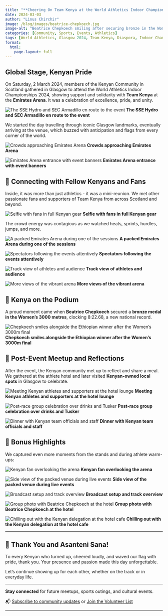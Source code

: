 ```yaml
---
title: "**Cheering On Team Kenya at the World Athletics Indoor Championships in Glasgow**"
date: 2024-03-03
author: "Linus Chirchir"
image: /blog/images/beatrice-chepkoech.jpg
image-alt: "Beatrice Chepkoech smiling after securing bronze in the Women's 3000m"
categories: [Community, Sports, Events, Athletics]
tags: [World Athletics, Glasgow 2024, Team Kenya, Diaspora, Indoor Championships]
format:
  html:
    page-layout: full
---
```


## Global Stage, Kenyan Pride

On Saturday, 2 March 2024, members of the Kenyan Community in Scotland gathered in Glasgow to attend the World Athletics Indoor Championships 2024, showing support and solidarity with **Team Kenya** at the **Emirates Arena**. It was a celebration of excellence, pride, and unity.

![The SSE Hydro and SEC Armadillo en route to the event](../blog/images/glasgow-1.jpg)
**The SSE Hydro and SEC Armadillo en route to the event**

We started the day travelling through iconic Glasgow landmarks, eventually arriving at the venue, which buzzed with anticipation and flags from every corner of the world.

![Crowds approaching Emirates Arena](../blog/images/glasgow-2.jpg)
**Crowds approaching Emirates Arena**

![Emirates Arena entrance with event banners](../blog/images/glasgow-3.jpg)
**Emirates Arena entrance with event banners**

## 👋 Connecting with Fellow Kenyans and Fans

Inside, it was more than just athletics - it was a mini-reunion. We met other passionate fans and supporters of Team Kenya from across Scotland and beyond.

![Selfie with fans in full Kenyan gear](../blog/images/glasgow-4.jpg)
**Selfie with fans in full Kenyan gear**

The crowd energy was contagious as we watched heats, sprints, hurdles, jumps, and more. 

![A packed Emirates Arena during one of the sessions](../blog/images/glasgow-5.jpg)
**A packed Emirates Arena during one of the sessions**

![Spectators following the events attentively](../blog/images/glasgow-6.jpg)
**Spectators following the events attentively**

![Track view of athletes and audience](../blog/images/glasgow-7.jpg)
**Track view of athletes and audience**

![More views of the vibrant arena](../blog/images/glasgow-8.jpg)
**More views of the vibrant arena**

## 🥉 Kenya on the Podium

A proud moment came when **Beatrice Chepkoech** secured a **bronze medal in the Women's 3000 metres**, clocking 8:22.68, a new national record.

![Chepkoech smiles alongside the Ethiopian winner after the Women's 3000m final](../blog/images/beatrice-chepkoech.jpg)
**Chepkoech smiles alongside the Ethiopian winner after the Women's 3000m final**

## 🍴 Post-Event Meetup and Reflections

After the event, the Kenyan community met up to reflect and share a meal. We gathered at the athlete hotel and later visited **Kenyan-owned local spots** in Glasgow to celebrate.

![Meeting Kenyan athletes and supporters at the hotel lounge](../blog/images/glasgow-18.jpg)
**Meeting Kenyan athletes and supporters at the hotel lounge**

![Post-race group celebration over drinks and Tusker](../blog/images/glasgow-16.jpg)
**Post-race group celebration over drinks and Tusker**

![Dinner with Kenyan team officials and staff](../blog/images/glasgow-17.jpg)
**Dinner with Kenyan team officials and staff**

## 📸 Bonus Highlights

We captured even more moments from the stands and during athlete warm-ups:

![Kenyan fan overlooking the arena](../blog/images/glasgow-11.jpg)
**Kenyan fan overlooking the arena**

![Side view of the packed venue during live events](../blog/images/glasgow-12.jpg)
**Side view of the packed venue during live events**

![Broadcast setup and track overview](../blog/images/glasgow-13.jpg)
**Broadcast setup and track overview**

![Group photo with Beatrice Chepkoech at the hotel](../blog/images/glasgow-14.jpg)
**Group photo with Beatrice Chepkoech at the hotel**

![Chilling out with the Kenyan delegation at the hotel cafe](../blog/images/glasgow-15.jpg)
**Chilling out with the Kenyan delegation at the hotel cafe**

---

## 🙌 Thank You and Asanteni Sana!

To every Kenyan who turned up, cheered loudly, and waved our flag with pride, thank you. Your presence and passion made this day unforgettable.

Let’s continue showing up for each other, whether on the track or in everyday life.

---

**Stay connected** for future meetups, sports outings, and cultural events. 

📬 [Subscribe to community updates](../contact.qmd#contact-form) or [Join the Volunteer List](../volunteer.qmd)

---